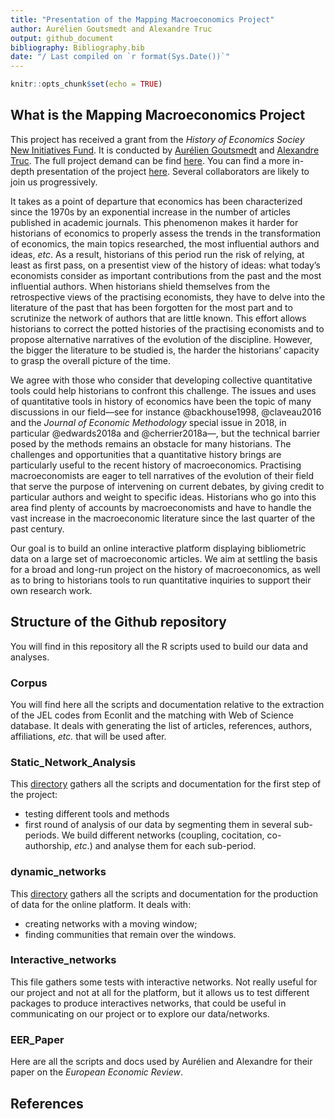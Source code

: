 ```yaml
---
title: "Presentation of the Mapping Macroeconomics Project"
author: Aurélien Goutsmedt and Alexandre Truc
output: github_document
bibliography: Bibliography.bib
date: "/ Last compiled on `r format(Sys.Date())`"
---
```


```r
knitr::opts_chunk$set(echo = TRUE)
```

## What is the Mapping Macroeconomics Project

This project has received a grant from the _History of Economics Sociey_ [New Initiatives Fund](https://historyofeconomics.org/about-the-society/new-initiatives/). It is conducted by [Aurélien Goutsmedt](aurelien-goutsmedt.com) and [Alexandre Truc](https://sites.google.com/view/alexandre-truc/home-and-contact). The full project demand can be find [here](aurelien-goutsmedt.com/project/mapping-macroeconomics/proposal_hes.pdf). You can find a more in-depth presentation of the project [here](https://aurelien-goutsmedt.com/project/mapping-macroeconomics/). Several collaborators are likely to join us progressively. 

It takes as a point of departure that economics has been characterized since the 1970s by an exponential increase in the number of articles published in academic journals. This phenomenon makes it harder for historians of economics to properly assess the trends in the transformation of economics, the main topics researched, the most influential authors and ideas, _etc_. As a result, historians of this period run the risk of relying, at least as first pass, on a presentist view of the history of ideas: what today’s economists consider as important contributions from the past and the most influential authors. When historians shield themselves from the retrospective views of the practising economists, they have to delve into the literature of the past that has been forgotten for the most part and to scrutinize the network of authors that are little known. This effort allows historians to correct the potted histories of the practising economists and to propose alternative narratives of the evolution of the discipline. However, the bigger the literature to be studied is, the harder the historians’ capacity to grasp the overall picture of the time.

We agree with those who consider that developing collective quantitative tools could help historians to confront this challenge. The issues and uses of quantitative tools in history of economics have been the topic of many discussions in our field---see for instance @backhouse1998, @claveau2016 and the _Journal of Economic Methodology_ special issue in 2018, in particular @edwards2018a and @cherrier2018a---, but the technical barrier posed by the methods remains an obstacle for many historians. The challenges and opportunities that a quantitative history brings are particularly useful to the recent history of macroeconomics. Practising macroeconomists are eager to tell narratives of the evolution of their field that serve the purpose of intervening on current debates, by giving credit to particular authors and weight to specific ideas. Historians who go into this area find plenty of accounts by macroeconomists and have to handle the vast increase in the macroeconomic literature since the last quarter of the past century.

Our goal is to build an online interactive platform displaying bibliometric data on a large set of macroeconomic articles. We aim at settling the basis for a broad and long-run project on the history of macroeconomics, as well as to bring to historians tools to run quantitative inquiries to support their own research work.


## Structure of the Github repository

You will find in this repository all the R scripts used to build our data and analyses. 

### Corpus

You will find here all the scripts and documentation relative to the extraction of the JEL codes from Econlit and the matching with Web of Science database. It deals with generating the list of articles, references, authors, affiliations, _etc._ that will be used after.

### Static_Network_Analysis

This [directory](/Static_Network_Analysis/Readme.md) gathers all the scripts and documentation for the first step of the project: 

- testing different tools and methods
- first round of analysis of our data by segmenting them in several sub-periods. We build different networks (coupling, cocitation, co-authorship, _etc_.) and analyse them for each sub-period.

### dynamic_networks

This [directory](/dynamic_networks/Readme.md) gathers all the scripts and documentation for the production of data for the online platform. It deals with:

- creating networks with a moving window;
- finding communities that remain over the windows.

### Interactive_networks

This file gathers some tests with interactive networks. Not really useful for our project and not at all for the platform, but it allows us to test different packages to produce interactives networks, that could be useful in communicating on our project or to explore our data/networks.

### EER_Paper

Here are all the scripts and docs used by Aurélien and Alexandre for their paper on the _European Economic Review_.

## References
